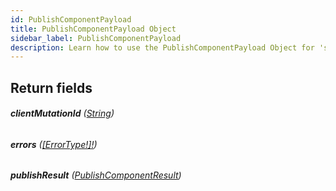 ```yaml
---
id: PublishComponentPayload
title: PublishComponentPayload Object
sidebar_label: PublishComponentPayload
description: Learn how to use the PublishComponentPayload Object for 's API.
---
```


## Return fields

###### <b>clientMutationId</b> ([String](api/schema/scalar/String.mdx))

###### <b>errors</b> ([[ErrorType!]!](api/schema/object/ErrorType.mdx))

###### <b>publishResult</b> ([PublishComponentResult](api/schema/object/PublishComponentResult.mdx))
